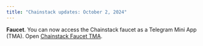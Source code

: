 ```yaml
---
title: "Chainstack updates: October 2, 2024"
---
```

**Faucet**. You can now access the Chainstack faucet as a Telegram Mini App (TMA). Open [Chainstack Faucet TMA](https://t.me/ChainstackFaucetBot).

